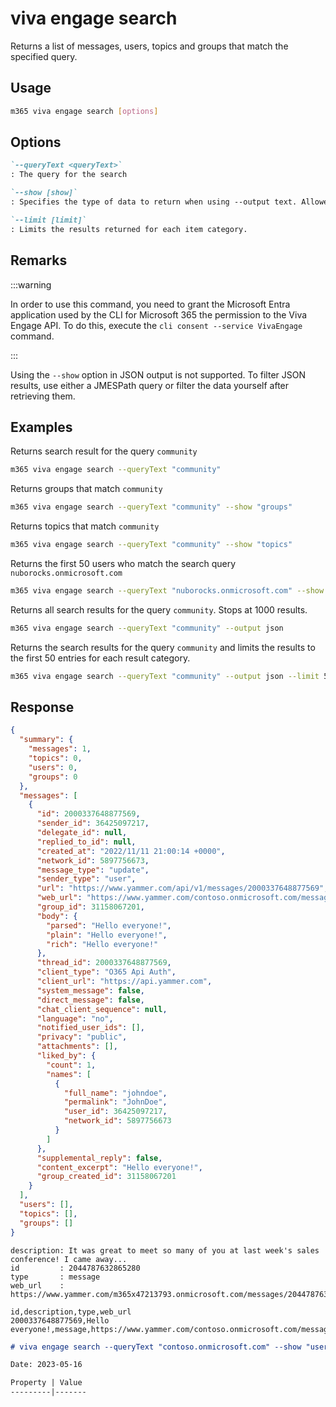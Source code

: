 
# viva engage search

Returns a list of messages, users, topics and groups that match the specified query.

## Usage

```sh
m365 viva engage search [options]
```

## Options

```md definition-list
`--queryText <queryText>`
: The query for the search

`--show [show]`
: Specifies the type of data to return when using --output text. Allowed values `summary`, `messages`, `users`, `topics`, `groups`.

`--limit [limit]`
: Limits the results returned for each item category.
```

<Global />

## Remarks

:::warning

In order to use this command, you need to grant the Microsoft Entra application used by the CLI for Microsoft 365 the permission to the Viva Engage API. To do this, execute the `cli consent --service VivaEngage` command.

:::

Using the `--show` option in JSON output is not supported. To filter JSON results, use either a JMESPath query or filter the data yourself after retrieving them.

## Examples

Returns search result for the query `community`

```sh
m365 viva engage search --queryText "community"
```

Returns groups that match `community`

```sh
m365 viva engage search --queryText "community" --show "groups"
```

Returns topics that match `community`

```sh
m365 viva engage search --queryText "community" --show "topics"
```

Returns the first 50 users who match the search query `nuborocks.onmicrosoft.com`

```sh
m365 viva engage search --queryText "nuborocks.onmicrosoft.com" --show "users" --limit 50
```

Returns all search results for the query `community`. Stops at 1000 results.

```sh
m365 viva engage search --queryText "community" --output json
```

Returns the search results for the query `community` and limits the results to the first 50 entries for each result category.

```sh
m365 viva engage search --queryText "community" --output json --limit 50
```

## Response

<Tabs>
  <TabItem value="JSON">

  ```json
  {
    "summary": {
      "messages": 1,
      "topics": 0,
      "users": 0,
      "groups": 0
    },
    "messages": [
      {
        "id": 2000337648877569,
        "sender_id": 36425097217,
        "delegate_id": null,
        "replied_to_id": null,
        "created_at": "2022/11/11 21:00:14 +0000",
        "network_id": 5897756673,
        "message_type": "update",
        "sender_type": "user",
        "url": "https://www.yammer.com/api/v1/messages/2000337648877569",
        "web_url": "https://www.yammer.com/contoso.onmicrosoft.com/messages/2000337648877569",
        "group_id": 31158067201,
        "body": {
          "parsed": "Hello everyone!",
          "plain": "Hello everyone!",
          "rich": "Hello everyone!"
        },
        "thread_id": 2000337648877569,
        "client_type": "O365 Api Auth",
        "client_url": "https://api.yammer.com",
        "system_message": false,
        "direct_message": false,
        "chat_client_sequence": null,
        "language": "no",
        "notified_user_ids": [],
        "privacy": "public",
        "attachments": [],
        "liked_by": {
          "count": 1,
          "names": [
            {
              "full_name": "johndoe",
              "permalink": "JohnDoe",
              "user_id": 36425097217,
              "network_id": 5897756673
            }
          ]
        },
        "supplemental_reply": false,
        "content_excerpt": "Hello everyone!",
        "group_created_id": 31158067201
      }
    ],
    "users": [],
    "topics": [],
    "groups": []
  }
  ```

  </TabItem>
  <TabItem value="Text">

  ```text
  description: It was great to meet so many of you at last week's sales conference! I came away...
  id         : 2044787632865280
  type       : message
  web_url    : https://www.yammer.com/m365x47213793.onmicrosoft.com/messages/2044787632865280
  ```

  </TabItem>
  <TabItem value="CSV">

  ```csv
  id,description,type,web_url
  2000337648877569,Hello everyone!,message,https://www.yammer.com/contoso.onmicrosoft.com/messages/2000337648877569
  ```

  </TabItem>
  <TabItem value="Markdown">

  ```md
  # viva engage search --queryText "contoso.onmicrosoft.com" --show "users" --limit "1"

  Date: 2023-05-16

  Property | Value
  ---------|-------
  ```

  </TabItem>
</Tabs>

